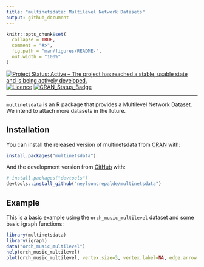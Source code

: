 ```yaml
---
title: "multinetsdata: Multilevel Network Datasets"
output: github_document
---
```


<!-- README.md is generated from README.Rmd. Please edit that file -->

```r
knitr::opts_chunk$set(
  collapse = TRUE,
  comment = "#>",
  fig.path = "man/figures/README-",
  out.width = "100%"
)
```

<!-- badges: start -->
[![Project Status: Active – The project has reached a stable, usable state and is being actively developed.](http://www.repostatus.org/badges/latest/active.svg)](http://www.repostatus.org/#active)
[![Licence](https://img.shields.io/badge/licence-GPL--3-blue.svg)](https://www.gnu.org/licenses/gpl-3.0.en.html)
[![CRAN_Status_Badge](http://www.r-pkg.org/badges/version/multinetsdata)](https://cran.r-project.org/package=multinetsdata)

---


<!-- [![packageversion](https://img.shields.io/badge/Package%20version-0.1.0-orange.svg?style=flat-square)](commits/master) -->
<!-- [![Last-changedate](https://img.shields.io/badge/last%20change-`r gsub('-', '--', Sys.Date())`-yellowgreen.svg)](/commits/master) -->
<!-- badges: end -->

`multinetsdata` is an R package that provides a Multilevel Network Dataset. We intend to attach more datasets in the future.

## Installation

You can install the released version of multinetsdata from [CRAN](https://CRAN.R-project.org) with:

``` r
install.packages("multinetsdata")
```

And the development version from [GitHub](https://github.com/) with:

``` r
# install.packages("devtools")
devtools::install_github("neylsoncrepalde/multinetsdata")
```
## Example

This is a basic example using the `orch_music_multilevel` dataset and some basic igraph functions:

```r
library(multinetsdata)
library(igraph)
data("orch_music_multilevel")
help(orch_music_multilevel)
plot(orch_music_multilevel, vertex.size=3, vertex.label=NA, edge.arrow.size=.3)
```
